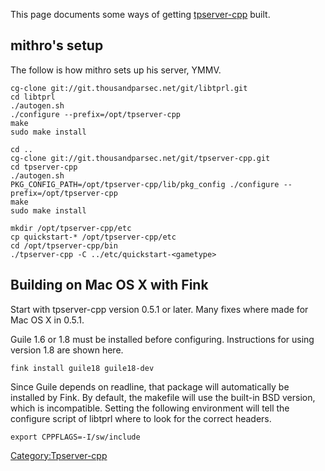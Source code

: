 This page documents some ways of getting [[tpserver-cpp]] built.

==mithro's setup==
The follow is how mithro sets up his server, YMMV.

<pre>
cg-clone git://git.thousandparsec.net/git/libtprl.git
cd libtprl
./autogen.sh
./configure --prefix=/opt/tpserver-cpp
make
sudo make install

cd ..
cg-clone git://git.thousandparsec.net/git/tpserver-cpp.git
cd tpserver-cpp
./autogen.sh
PKG_CONFIG_PATH=/opt/tpserver-cpp/lib/pkg_config ./configure --prefix=/opt/tpserver-cpp
make
sudo make install

mkdir /opt/tpserver-cpp/etc
cp quickstart-* /opt/tpserver-cpp/etc
cd /opt/tpserver-cpp/bin
./tpserver-cpp -C ../etc/quickstart-<gametype>
</pre>

== Building on Mac OS X with Fink ==
Start with tpserver-cpp version 0.5.1 or later. Many fixes where made for Mac OS X in 0.5.1.


Guile 1.6 or 1.8 must be installed before configuring.  Instructions for using version 1.8 are shown here.

<pre>
fink install guile18 guile18-dev
</pre>

Since Guile depends on readline, that package will automatically be installed by Fink.  By default, the makefile will use the built-in BSD version, which is incompatible.  Setting the following environment will tell the configure script of libtprl where to look for the correct headers.

<pre>
export CPPFLAGS=-I/sw/include
</pre>



[[Category:Tpserver-cpp]]